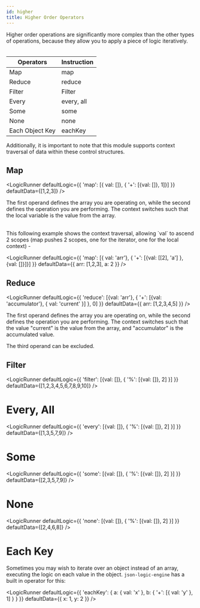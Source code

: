 ```yaml
---
id: higher
title: Higher Order Operators
---
```



Higher order operations are significantly more complex than the other types of operations, because they allow you to apply a piece of logic iteratively. <br/><br/>

Operators | Instruction
-- | --
Map | map
Reduce | reduce
Filter | Filter
Every | every, all
Some | some
None | none
Each Object Key | eachKey

Additionally, it is important to note that this module supports context traversal of data within these control structures. 


## Map


<LogicRunner defaultLogic={{
    'map': [{ val: []}, { '+': [{val: []}, 1]}]
}} defaultData={[1,2,3]} />

The first operand defines the array you are operating on, while the second defines the operation you are performing. The context switches such that the local variable is the value from the array.

<br />
This following example shows the context traversal, allowing `val` to ascend 2 scopes (map pushes 2 scopes, one for the iterator, one for the local context) - <br/>

<LogicRunner defaultLogic={{
    'map': [{ val: 'arr'}, { '+': [{val: [[2], 'a'] }, {val: []}]}]
}} defaultData={{ arr: [1,2,3], a: 2 }} />


## Reduce


<LogicRunner defaultLogic={{
    'reduce': [{val: 'arr'}, { '+': [{val: 'accumulator'}, { val: 'current' }] }, 0]
}} defaultData={{ arr:  [1,2,3,4,5] }} />

The first operand defines the array you are operating on, while the second defines the operation you are performing. The context switches such that the value "current" is the value from the array, and "accumulator" is the accumulated value.

The third operand can be excluded.


## Filter

<LogicRunner defaultLogic={{
    'filter': [{val: []}, { '%': [{val: []}, 2] }]
}} defaultData={[1,2,3,4,5,6,7,8,9,10]} />


# Every, All

<LogicRunner defaultLogic={{
    'every': [{val: []}, { '%': [{val: []}, 2] }]
}} defaultData={[1,3,5,7,9]} />


# Some

<LogicRunner defaultLogic={{
    'some': [{val: []}, { '%': [{val: []}, 2] }]
}} defaultData={[2,3,5,7,9]} />


# None

<LogicRunner defaultLogic={{
    'none': [{val: []}, { '%': [{val: []}, 2] }]
}} defaultData={[2,4,6,8]} />

# Each Key

Sometimes you may wish to iterate over an object instead of an array, executing the logic on each value in the object. `json-logic-engine` has a built in operator for this:


<LogicRunner defaultLogic={{
    'eachKey': {
        a: { val: 'x' },
        b: { '+': [{ val: 'y' }, 1] }
    }
}} defaultData={{ x: 1, y: 2 }} />
